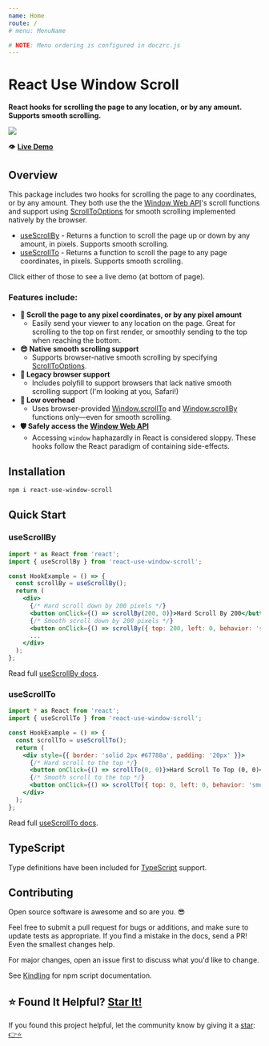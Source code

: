 ```yaml
---
name: Home
route: /
# menu: MenuName

# NOTE: Menu ordering is configured in doczrc.js
---
```




<div style={{
	display: 'flex',
	alignItems: 'center',
}}>
  <div>
    <h1>React Use Window Scroll</h1>
  </div>
  <div>
    <a href="https://github.com/devboldly/react-use-window-scroll/" target="_blank" rel="noopener noreferrer">
      <SvgIcon src={githubSvg} size={28} style={{ margin: '0 0 0 20px' }} />
    </a>
  </div>
</div>

**React hooks for scrolling the page to any location, or by any amount. Supports smooth scrolling.**

<a href="https://devboldly.github.io/react-use-window-scroll/useScrollTo#hook-example"><img src={demoGif} /></a>

👁️ **[Live Demo](/useScrollTo#hook-example)**

## Overview

This package includes two hooks for scrolling the page to any coordinates, or by any amount. They both use the the [Window Web API](https://developer.mozilla.org/en-US/docs/Web/API/Window)'s scroll functions and support using [ScrollToOptions](https://developer.mozilla.org/en-US/docs/Web/API/ScrollToOptions) for smooth scrolling implemented natively by the browser.

- [useScrollBy](/useScrollBy) - Returns a function to scroll the page up or down by any amount, in pixels. Supports smooth scrolling.
- [useScrollTo](/useScrollTo) - Returns a function to scroll the page to any page coordinates, in pixels. Supports smooth scrolling.

Click either of those to see a live demo (at bottom of page).

### Features include:

- **🎯 Scroll the page to any pixel coordinates, or by any pixel amount**
  - Easily send your viewer to any location on the page. Great for scrolling to the top on first render, or smoothly sending to the top when reaching the bottom.
- **😎 Native smooth scrolling support**
  - Supports browser-native smooth scrolling by specifying [ScrollToOptions](https://developer.mozilla.org/en-US/docs/Web/API/ScrollToOptions).
- **🧮 Legacy browser support**
  - Includes polyfill to support browsers that lack native smooth scrolling support (I'm looking at you, Safari!)
- **🔽 Low overhead**
  - Uses browser-provided [Window.scrollTo](https://developer.mozilla.org/en-US/docs/Web/API/Window/scrollTo) and [Window.scrollBy](https://developer.mozilla.org/en-US/docs/Web/API/Window/scrollBy) functions only—even for smooth scrolling.
- **🛡️ Safely access the [Window Web API](https://developer.mozilla.org/en-US/docs/Web/API/Window)**
  - Accessing `window` haphazardly in React is considered sloppy. These hooks follow the React paradigm of containing side-effects.

## Installation

```
npm i react-use-window-scroll
```

## Quick Start

### useScrollBy

```jsx
import * as React from 'react';
import { useScrollBy } from 'react-use-window-scroll';

const HookExample = () => {
  const scrollBy = useScrollBy();
  return (
    <div>
      {/* Hard scroll down by 200 pixels */}
      <button onClick={() => scrollBy(200, 0)}>Hard Scroll By 200</button>
      {/* Smooth scroll down by 200 pixels */}
      <button onClick={() => scrollBy({ top: 200, left: 0, behavior: 'smooth' })}>Smooth Scroll By 200</button>{' '}
      ...
    </div>
  );
};
```

Read full [useScrollBy docs](/useScrollBy).

### useScrollTo

```jsx
import * as React from 'react';
import { useScrollTo } from 'react-use-window-scroll';

const HookExample = () => {
  const scrollTo = useScrollTo();
  return (
    <div style={{ border: 'solid 2px #67788a', padding: '20px' }}>
      {/* Hard scroll to the top */}
      <button onClick={() => scrollTo(0, 0)}>Hard Scroll To Top (0, 0)</button>{' '}
      {/* Smooth scroll to the top */}
      <button onClick={() => scrollTo({ top: 0, left: 0, behavior: 'smooth' })}>Smooth Scroll To Top (0, 0)</button>
    </div>
  );
};
```

Read full [useScrollTo docs](/useScrollTo).

## TypeScript

Type definitions have been included for [TypeScript](https://www.typescriptlang.org/) support.

## Contributing

Open source software is awesome and so are you. 😎

Feel free to submit a pull request for bugs or additions, and make sure to update tests as appropriate. If you find a mistake in the docs, send a PR! Even the smallest changes help.

For major changes, open an issue first to discuss what you'd like to change.

See [Kindling](https://tinyurl.com/kindlingscripts) for npm script documentation.

## ⭐ Found It Helpful? [Star It!](https://github.com/devboldly/react-use-window-scroll/stargazers)

If you found this project helpful, let the community know by giving it a [star](https://github.com/devboldly/react-use-window-scroll/stargazers): [👉⭐](https://github.com/devboldly/react-use-window-scroll/stargazers)